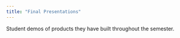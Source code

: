 ```yaml
---
title: "Final Presentations"
---
```


Student demos of products they have built throughout the semester.